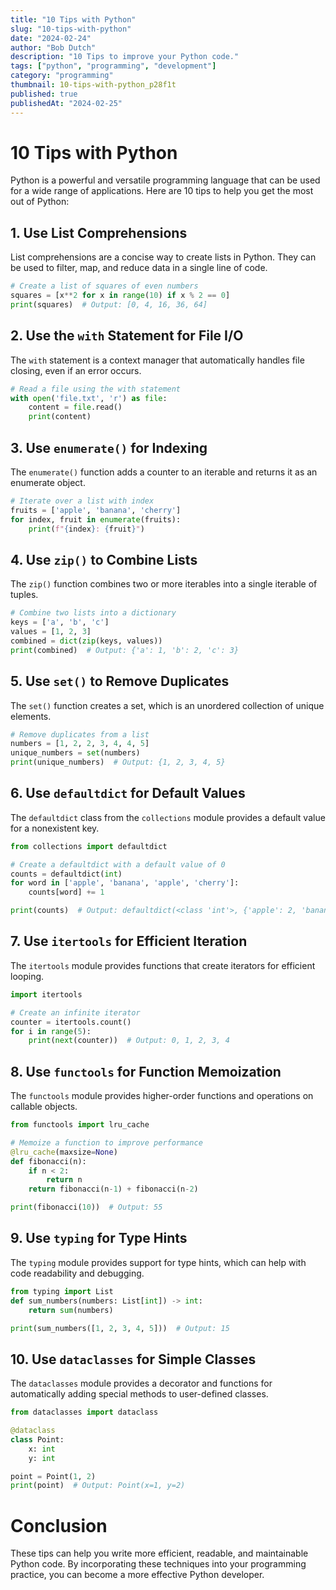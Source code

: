 ```yaml
---
title: "10 Tips with Python"
slug: "10-tips-with-python"
date: "2024-02-24"
author: "Bob Dutch"
description: "10 Tips to improve your Python code."
tags: ["python", "programming", "development"]
category: "programming"
thumbnail: 10-tips-with-python_p28f1t
published: true 
publishedAt: "2024-02-25"
---
```


# 10 Tips with Python

Python is a powerful and versatile programming language that can be used for a wide range of applications. Here are 10 tips to help you get the most out of Python:

## 1. Use List Comprehensions

List comprehensions are a concise way to create lists in Python. They can be used to filter, map, and reduce data in a single line of code.

```python
# Create a list of squares of even numbers
squares = [x**2 for x in range(10) if x % 2 == 0]
print(squares)  # Output: [0, 4, 16, 36, 64]
```

## 2. Use the `with` Statement for File I/O

The `with` statement is a context manager that automatically handles file closing, even if an error occurs.

```python
# Read a file using the with statement
with open('file.txt', 'r') as file:
    content = file.read()
    print(content)
```

## 3. Use `enumerate()` for Indexing

The `enumerate()` function adds a counter to an iterable and returns it as an enumerate object.

```python
# Iterate over a list with index
fruits = ['apple', 'banana', 'cherry']
for index, fruit in enumerate(fruits):
    print(f"{index}: {fruit}")
```

## 4. Use `zip()` to Combine Lists

The `zip()` function combines two or more iterables into a single iterable of tuples.

```python
# Combine two lists into a dictionary
keys = ['a', 'b', 'c']
values = [1, 2, 3]
combined = dict(zip(keys, values))
print(combined)  # Output: {'a': 1, 'b': 2, 'c': 3}
```

## 5. Use `set()` to Remove Duplicates

The `set()` function creates a set, which is an unordered collection of unique elements.

```python
# Remove duplicates from a list
numbers = [1, 2, 2, 3, 4, 4, 5]
unique_numbers = set(numbers)
print(unique_numbers)  # Output: {1, 2, 3, 4, 5}
```

## 6. Use `defaultdict` for Default Values

The `defaultdict` class from the `collections` module provides a default value for a nonexistent key.

```python
from collections import defaultdict

# Create a defaultdict with a default value of 0
counts = defaultdict(int)
for word in ['apple', 'banana', 'apple', 'cherry']:
    counts[word] += 1

print(counts)  # Output: defaultdict(<class 'int'>, {'apple': 2, 'banana': 1, 'cherry': 1})
```

## 7. Use `itertools` for Efficient Iteration

The `itertools` module provides functions that create iterators for efficient looping.

```python
import itertools

# Create an infinite iterator
counter = itertools.count()
for i in range(5):
    print(next(counter))  # Output: 0, 1, 2, 3, 4
```

## 8. Use `functools` for Function Memoization
The `functools` module provides higher-order functions and operations on callable objects.

```python
from functools import lru_cache

# Memoize a function to improve performance
@lru_cache(maxsize=None)
def fibonacci(n):
    if n < 2:
        return n
    return fibonacci(n-1) + fibonacci(n-2)

print(fibonacci(10))  # Output: 55
```

## 9. Use `typing` for Type Hints

The `typing` module provides support for type hints, which can help with code readability and debugging.

```python
from typing import List
def sum_numbers(numbers: List[int]) -> int:
    return sum(numbers)

print(sum_numbers([1, 2, 3, 4, 5]))  # Output: 15
```

## 10. Use `dataclasses` for Simple Classes

The `dataclasses` module provides a decorator and functions for automatically adding special methods to user-defined classes.

```python
from dataclasses import dataclass

@dataclass
class Point:
    x: int
    y: int

point = Point(1, 2)
print(point)  # Output: Point(x=1, y=2)
```

# Conclusion

These tips can help you write more efficient, readable, and maintainable Python code. By incorporating these techniques into your programming practice, you can become a more effective Python developer.


